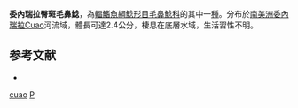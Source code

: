 {{Speciesbox
| taxon = Pygidianops cuao
| binomial_authority = [[Schaefer|Schaefer]], [[Provenzano|Provenzano]], [[de_Pinna|de Pinna]] & [[Baskin|Baskin]], 2005
| status = NE
| status_system = IUCN3.1
}}

'''委內瑞拉臀斑毛鼻鯰'''，為[[輻鰭魚綱|輻鰭魚綱]][[鯰形目|鯰形目]][[毛鼻鯰科|毛鼻鯰科]]的其中一[[種|種]]。分布於[[南美洲|南美洲]][[委內瑞拉|委內瑞拉]]Cuao河流域，體長可達2.4公分，棲息在底層水域，生活習性不明。

== 参考文献 ==
*{{FishBase_species|genus=Pygidianops|species=cuao|year=2014|month=10}}

{{鯰形目小作品}}

{{Taxonbar}}
[[Category:臀斑毛鼻鯰屬|cuao]]
[[Category:2005年描述的鱼类|P]]